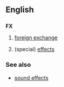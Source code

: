{{see|fx|Fx}}
==English==

==={{abbreviation}}===
'''FX'''

# [[foreign exchange]]
# {{context|gaming|slang}} (special) [[effects]]

===See also===
*[[sound effects]]